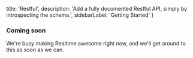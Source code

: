   title: 'Restful',
  description: 'Add a fully documented Restful API, simply by introspecting the schema.',
  sidebarLabel: 'Getting Started'
}

### Coming soon

We're busy making Realtime awesome right now, and we'll get around to this as soon as we can.